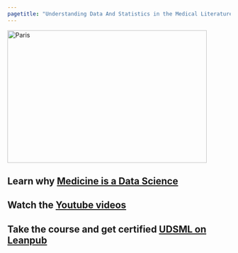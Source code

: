 ```yaml
---
pagetitle: "Understanding Data And Statistics in the Medical Literature"
---
```



<img src="https://dclrlzd4gl55u.cloudfront.net/375/hero2x?1550512305" alt="Paris" class="center" style="width:450px;height:300px;">




## Learn why [Medicine is a Data Science](https://docs.google.com/presentation/d/1Rpq0AvLVBw3-sIko8GTTWr25UnD3joEqnT1WTZVmwXI/edit?usp=sharing)

##  Watch the [Youtube videos](https://www.youtube.com/channel/UCBcVPdI7mwc1ng3eTpuhrlw)

## Take the course and get certified [UDSML on Leanpub](https://leanpub.com/universities/courses/jhu/udsml)



